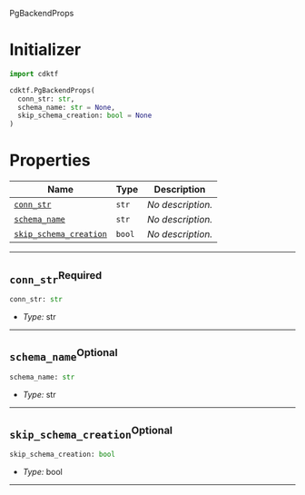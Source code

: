  PgBackendProps <a name="PgBackendProps" id="cdktf.PgBackendProps"></a>

# Initializer <a name="Initializer" id="cdktf.PgBackendProps.Initializer"></a>

```python
import cdktf

cdktf.PgBackendProps(
  conn_str: str,
  schema_name: str = None,
  skip_schema_creation: bool = None
)
```

# Properties <a name="Properties" id="Properties"></a>

| **Name** | **Type** | **Description** |
| --- | --- | --- |
| <code><a href="#cdktf.PgBackendProps.property.connStr">conn_str</a></code> | <code>str</code> | *No description.* |
| <code><a href="#cdktf.PgBackendProps.property.schemaName">schema_name</a></code> | <code>str</code> | *No description.* |
| <code><a href="#cdktf.PgBackendProps.property.skipSchemaCreation">skip_schema_creation</a></code> | <code>bool</code> | *No description.* |

---

## `conn_str`<sup>Required</sup> <a name="conn_str" id="cdktf.PgBackendProps.property.connStr"></a>

```python
conn_str: str
```

- *Type:* str

---

## `schema_name`<sup>Optional</sup> <a name="schema_name" id="cdktf.PgBackendProps.property.schemaName"></a>

```python
schema_name: str
```

- *Type:* str

---

## `skip_schema_creation`<sup>Optional</sup> <a name="skip_schema_creation" id="cdktf.PgBackendProps.property.skipSchemaCreation"></a>

```python
skip_schema_creation: bool
```

- *Type:* bool

---
